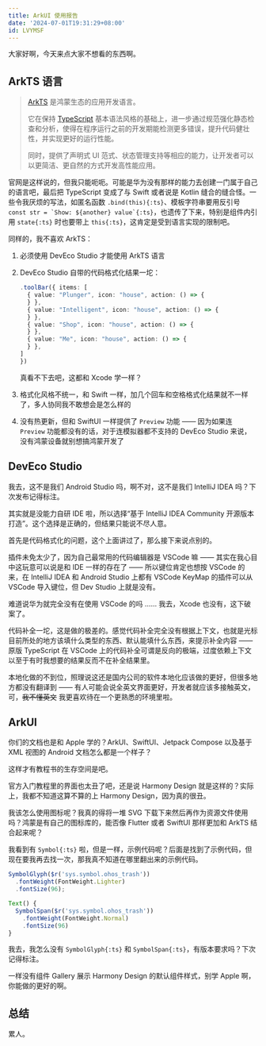 ```yaml
---
title: ArkUI 使用报告
date: '2024-07-01T19:31:29+08:00'
id: LVYMSF
---
```


大家好啊，今天来点大家不想看的东西啊。

## ArkTS 语言

> [ArkTS](https://developer.huawei.com/consumer/cn/arkts) 是鸿蒙生态的应用开发语言。
>
> 它在保持 [TypeScript](https://www.typescriptlang.org) 基本语法风格的基础上，进一步通过规范强化静态检查和分析，使得在程序运行之前的开发期能检测更多错误，提升代码健壮性，并实现更好的运行性能。
>
> 同时，提供了声明式 UI 范式、状态管理支持等相应的能力，让开发者可以以更简洁、更自然的方式开发高性能应用。

官网是这样说的，但我只能呃呃。可能是华为没有那样的能力去创建一门属于自己的语言吧，最后把 TypeScript 变成了与 Swift 或者说是 Kotlin 缝合的缝合怪。一些令我厌烦的写法，如匿名函数 `.bind(this){:ts}`、模板字符串要用反引号 ``const str = `Show: ${another} value`{:ts}``，也遗传了下来，特别是组件内引用 `state{:ts}` 时也要带上 `this{:ts}`，这肯定是受到语言实现的限制吧。

同样的，我不喜欢 ArkTS：

1. 必须使用 DevEco Studio 才能使用 ArkTS 语言
2. DevEco Studio 自带的代码格式化结果一坨：

   ```ts
   .toolBar({ items: [
     { value: "Plunger", icon: "house", action: () => {
     } },
     { value: "Intelligent", icon: "house", action: () => {
     } },
     { value: "Shop", icon: "house", action: () => {
     } },
     { value: "Me", icon: "house", action: () => {
     } },
   ]
   })
   ```

   真看不下去吧，这都和 Xcode 学一样？

3. 格式化风格不统一，和 Swift 一样，加几个回车和空格格式化结果就不一样了，多人协同我不敢想会是怎么样的
4. 没有热更新，但和 SwiftUI 一样提供了 `Preview` 功能 —— 因为如果连 `Preview` 功能都没有的话，对于连模拟器都不支持的 DevEco Studio 来说，没有鸿蒙设备就别想搞鸿蒙开发了

## DevEco Studio

我去，这不是我们 Android Studio 吗，啊不对，这不是我们 IntelliJ IDEA 吗？下次发布记得标注。

其实就是没能力自研 IDE 啦，所以选择“基于 IntelliJ IDEA Community 开源版本打造”。这个选择是正确的，但结果只能说不尽人意。

首先是代码格式化的问题，这个上面讲过了，那么接下来说点别的。

插件未免太少了，因为自己最常用的代码编辑器是 VSCode 嘛 —— 其实在我心目中这玩意可以说是和 IDE 一样的存在了 —— 所以键位肯定也想按 VSCode 的来，在 IntelliJ IDEA 和 Android Studio 上都有 VSCode KeyMap 的插件可以从 VSCode 导入键位，但 Dev Studio 上就是没有。

难道说华为就完全没有在使用 VSCode 的吗 …… 我去，Xcode 也没有，这下破案了。

代码补全一坨，这是做的极差的。感觉代码补全完全没有根据上下文，也就是光标目前所处的地方该填什么类型的东西、默认能填什么东西，来提示补全内容 —— 原版 TypeScript 在 VSCode 上的代码补全可谓是反向的极端，过度依赖上下文以至于有时我想要的结果反而不在补全结果里。

本地化做的不到位，照理说这还是国内公司的软件本地化应该做的更好，但很多地方都没有翻译到 —— 有人可能会说全英文界面更好，开发者就应该多接触英文，可，~~我不懂英文~~ 我更喜欢待在一个更熟悉的环境里啦。

## ArkUI

你们的文档也是和 Apple 学的？ArkUI、SwiftUI、Jetpack Compose 以及基于 XML 视图的 Android 文档怎么都是一个样子？

这样才有教程书的生存空间是吧。

官方入门教程里的界面也太丑了吧，还是说 Harmony Design 就是这样的？实际上，我都不知道这算不算的上 Harmony Design，因为真的很丑。

我该怎么使用图标呢？我真的得将一堆 SVG 下载下来然后再作为资源文件使用吗？鸿蒙是有自己的图标库的，能否像 Flutter 或者 SwiftUI 那样更加和 ArkTS 结合起来呢？

我看到有 `Symbol{:ts}` 啦，但是一样，示例代码呢？后面是找到了示例代码，但现在要我再去找一次，那我真不知道在哪里翻出来的示例代码。

```ts
SymbolGlyph($r('sys.symbol.ohos_trash'))
  .fontWeight(FontWeight.Lighter)
  .fontSize(96);
```

```ts
Text() {
  SymbolSpan($r('sys.symbol.ohos_trash'))
    .fontWeight(FontWeight.Normal)
    .fontSize(96)
}
```

我去，我怎么没有 `SymbolGlyph{:ts}` 和 `SymbolSpan{:ts}`，有版本要求吗？下次记得标注。

一样没有组件 Gallery 展示 Harmony Design 的默认组件样式，别学 Apple 啊，你能做的更好的啊。

## 总结

累人。
